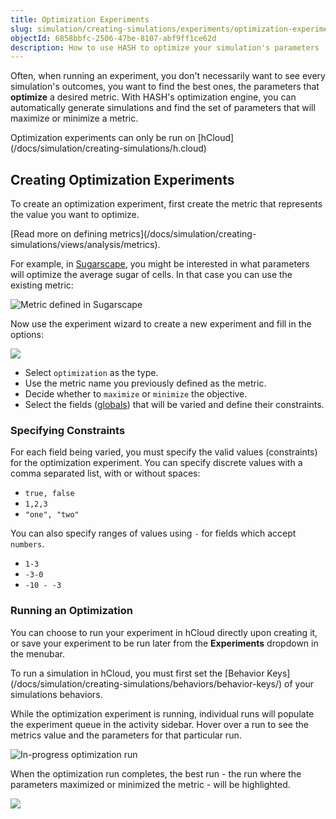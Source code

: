 ```yaml
---
title: Optimization Experiments
slug: simulation/creating-simulations/experiments/optimization-experiments
objectId: 6858bbfc-2506-47be-8107-abf9ff1ce62d
description: How to use HASH to optimize your simulation's parameters
---
```


Often, when running an experiment, you don't necessarily want to see every simulation's outcomes, you want to find the best ones, the parameters that **optimize** a desired metric. With HASH's optimization engine, you can automatically generate simulations and find the set of parameters that will maximize or minimize a metric.

<Hint style="info">
  Optimization experiments can only be run on
  [hCloud](/docs/simulation/creating-simulations/h.cloud)
</Hint>

## Creating Optimization Experiments

To create an optimization experiment, first create the metric that represents the value you want to optimize.

<Hint style="info">
  [Read more on defining
  metrics](/docs/simulation/creating-simulations/views/analysis/metrics).
</Hint>

For example, in [Sugarscape](https://staging.hash.ai/@hash/sugarscape/stable), you might be interested in what parameters will optimize the average sugar of cells. In that case you can use the existing metric:

![Metric defined in Sugarscape](https://cdn-us1.hash.ai/site/docs/image%20%2858%29.png)

Now use the experiment wizard to create a new experiment and fill in the options:

![](https://cdn-us1.hash.ai/site/docs/image%20%2860%29%20%281%29.png)

- Select `optimization` as the type.
- Use the metric name you previously defined as the metric.
- Decide whether to `maximize` or `minimize` the objective.
- Select the fields \([globals](/docs/simulation/creating-simulations/configuration/)\) that will be varied and define their constraints.

### Specifying Constraints

For each field being varied, you must specify the valid values \(constraints\) for the optimization experiment. You can specify discrete values with a comma separated list, with or without spaces:

- `true, false`
- `1,2,3`
- `"one", "two"`

You can also specify ranges of values using `-` for fields which accept `numbers`.

- `1-3`
- `-3-0`
- `-10 - -3`

### Running an Optimization

You can choose to run your experiment in hCloud directly upon creating it, or save your experiment to be run later from the **Experiments** dropdown in the menubar.

<Hint style="warning">
  To run a simulation in hCloud, you must first set the [Behavior
  Keys](/docs/simulation/creating-simulations/behaviors/behavior-keys/) of your
  simulations behaviors.
</Hint>

While the optimization experiment is running, individual runs will populate the experiment queue in the activity sidebar. Hover over a run to see the metrics value and the parameters for that particular run.

![In-progress optimization run](https://cdn-us1.hash.ai/site/docs/image%20%2860%29.png)

When the optimization run completes, the best run - the run where the parameters maximized or minimized the metric - will be highlighted.

![](https://cdn-us1.hash.ai/site/docs/image%20%2861%29.png)
